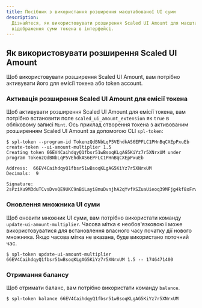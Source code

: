 ```yaml
---
title: Посібник з використання розширення масштабованої UI суми
description:
  Дізнайтеся, як використовувати розширення Scaled UI Amount для масштабування
  відображення суми токена в інтерфейсі.
---
```


## Як використовувати розширення Scaled UI Amount

Щоб використовувати розширення Scaled UI Amount, вам потрібно активувати його
для емісії токена або token account.

### Активація розширення Scaled UI Amount для емісії токена

Щоб активувати розширення Scaled UI Amount для емісії токена, вам потрібно
встановити поле `scaled_ui_amount_extension` як `true` в обліковому записі
`Mint`. Ось приклад створення токена з активованим розширенням Scaled UI Amount
за допомогою CLI `spl-token`:

```terminal title="Create Token"
$ spl-token --program-id TokenzQdBNbLqP5VEhdkAS6EPFLC1PHnBqCXEpPxuEb create-token --ui-amount-multiplier 1.5
Creating token 66EV4CaihdqyQ1fbsr51wBsoqKLgAG5KiYz7r5XNrxUM under program TokenzQdBNbLqP5VEhdkAS6EPFLC1PHnBqCXEpPxuEb

Address:  66EV4CaihdqyQ1fbsr51wBsoqKLgAG5KiYz7r5XNrxUM
Decimals:  9

Signature: 2sPziXu9M3duTCvsDvxQE9UKC9nBiLayi8muDvnjhA2qYvfXSZuaUieoq39MFjg4kf8xFrw6crmYSkPyV59dvudF
```

### Оновлення множника UI суми

Щоб оновити множник UI суми, вам потрібно використати команду
`update-ui-amount-multiplier`. Часова мітка є необов'язковою і може
використовуватися для встановлення власного часу початку дії нового множника.
Якщо часова мітка не вказана, буде використано поточний час.

```terminal title="Update UI Amount Multiplier"
$ spl-token update-ui-amount-multiplier 66EV4CaihdqyQ1fbsr51wBsoqKLgAG5KiYz7r5XNrxUM 1.5 -- 1746471400
```

### Отримання балансу

Щоб отримати баланс, вам потрібно використати команду `balance`.

```terminal title="Fetch Balance"
$ spl-token balance 66EV4CaihdqyQ1fbsr51wBsoqKLgAG5KiYz7r5XNrxUM
```
